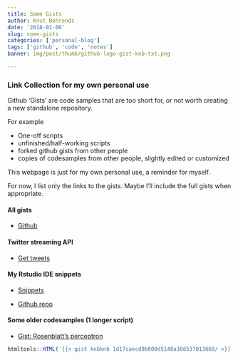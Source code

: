 ```yaml
---
title: Some Gists
author: Knut Behrends
date: '2018-01-06'
slug: some-gists
categories: ['personal-blog']
tags: ['github', 'code', 'notes']
banner: img/post/thumb/github-logo-gist-knb-txt.png

---
```


### Link Collection for my own personal use

Github 'Gists' are code samples that are too short for, or not worth creating a new standalone repository.

For example

- One-off scripts
- unfinished/half-working scripts
- forked github gists from other people
- copies of codesamples from other people, slightly edited or customized

This webpage is just for my own personal use, a reminder for myself.

For now, I list only the links to the gists. Maybe I'll include the full gists when appropriate.


#### All gists

- [Github](https://gist.github.com/knbknb/)

#### Twitter streaming API

 - [Get tweets](https://gist.github.com/knbknb/f5d393802d44a3f978694468dcff70e6)

#### My Rstudio IDE snippets

 - [Snippets](https://github.com/knbknb/R_HOME/blob/master/snippets/r.snippets)

 - [Github repo](https://github.com/knbknb/R_HOME)

#### Some older codesamples (1 longer script)

 - [Gist: Rosenblatt's perceptron](https://gist.github.com/knbknb/1d17caecd9b800d5148a30d537013668)

```r
htmltools::HTML('{{< gist knbknb 1d17caecd9b800d5148a30d537013668/ >}}'
```


